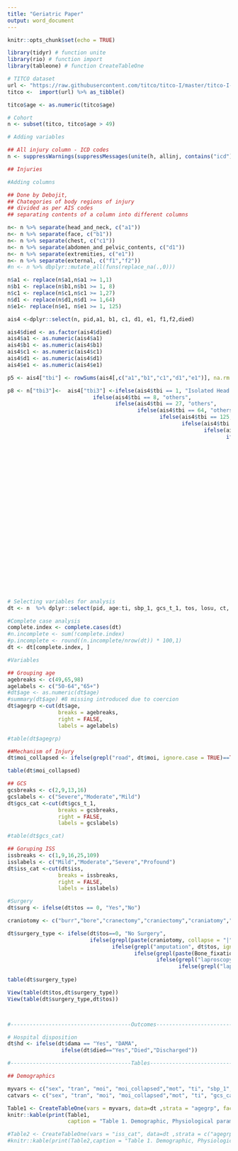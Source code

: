 ```yaml
---
title: "Geriatric Paper"
output: word_document
---
```


```r
knitr::opts_chunk$set(echo = TRUE)

library(tidyr) # function unite 
library(rio) # function import
library(tableone) # function CreateTableOne

```

```r

# TITCO dataset
url <- "https://raw.githubusercontent.com/titco/titco-I/master/titco-I-full-dataset-v1.csv"
titco <-  import(url) %>% as_tibble()

titco$age <- as.numeric(titco$age)

# Cohort
n <- subset(titco, titco$age > 49)

# Adding variables

## All injury column - ICD codes
n <- suppressWarnings(suppressMessages(unite(h, allinj, contains("icd"), sep = ",", remove = FALSE)))

## Injuries

#Adding columns

## Done by Debojit,
## Chategories of body regions of injury 
## divided as per AIS codes
## separating contents of a column into different columns

n<- n %>% separate(head_and_neck, c("a1"))
n<- n %>% separate(face, c("b1"))
n<- n %>% separate(chest, c("c1"))
n<- n %>% separate(abdomen_and_pelvic_contents, c("d1"))
n<- n %>% separate(extremities, c("e1"))
n<- n %>% separate(external, c("f1","f2"))
#n <- n %>% dbplyr::mutate_all(funs(replace_na(.,0)))

n$a1 <- replace(n$a1,n$a1 >= 1,1)
n$b1 <- replace(n$b1,n$b1 >= 1, 8)
n$c1 <- replace(n$c1,n$c1 >= 1,27)
n$d1 <- replace(n$d1,n$d1 >= 1,64)
n$e1<- replace(n$e1, n$e1 >= 1, 125)

ais4 <-dplyr::select(n, pid,a1, b1, c1, d1, e1, f1,f2,died)

ais4$died <- as.factor(ais4$died)
ais4$a1 <- as.numeric(ais4$a1)
ais4$b1 <- as.numeric(ais4$b1)
ais4$c1 <- as.numeric(ais4$c1)
ais4$d1 <- as.numeric(ais4$d1)
ais4$e1 <- as.numeric(ais4$e1)

p5 <- ais4["tbi"] <- rowSums(ais4[,c("a1","b1","c1","d1","e1")], na.rm = T)

p8 <- n["tbi3"]<-  ais4["tbi3"] <-ifelse(ais4$tbi == 1, "Isolated Head Injury",
                           ifelse(ais4$tbi == 8, "others",
                                  ifelse(ais4$tbi == 27, "others",
                                         ifelse(ais4$tbi == 64, "others",
                                                ifelse(ais4$tbi == 125,"others",
                                                       ifelse(ais4$tbi == 9, "Head and others",
                                                              ifelse(ais4$tbi == 28, "Head and others",
                                                                     ifelse(ais4$tbi == 65, "Head and others",
                                                                            ifelse(ais4$tbi == 126, "Head and others",
                                                                                   ifelse(ais4$tbi == 35, "others",
                                                                                          ifelse(ais4$tbi == 72, "others",
                                                                                                 ifelse(ais4$tbi == 91, "others",
                                                                                                        ifelse(ais4$tbi == 133, "others",
                                                                                                               ifelse(ais4$tbi == 152 , "others",
                                                                                                                      ifelse(ais4$tbi == 189, "others",
                                                                                        
                                                                                          ifelse(ais4$tbi == 36, "Head and others",
                                                                                                 ifelse(ais4$tbi == 92, "Head and others",
                                                                                                        ifelse(ais4$tbi == 190, "Head and others",
                                                                                                        ifelse(ais4$tbi == 99, "others",
                                                                                                               ifelse(ais4$tbi == 197, "others",
                                                                                                               ifelse(ais4$tbi == 134, "Head and others",
                                                                                                                      ifelse(ais4$tbi == 153, "Head and others",
                                                                                                                             ifelse(ais4$tbi == 216, "others",
                                                                                                                             ifelse(ais4$tbi== 160, "others",
                                                                                                                                    ifelse(ais4$tbi == 161, "Head and others",
                                                                                                                                           ifelse(ais4$tbi == 198, "Head and others",
                                                                                                                                                  ifelse(ais4$tbi ==217, "Head and others",
                                                                                                                                                         ifelse(ais4$tbi== 224, "others",
                                                                                                                                                                ifelse(ais4$tbi == 225, "Head and others", NA )))))))
                                                                                                                      ))))))))))))))))))))))

# Selecting variables for analysis
dt <- n  %>% dplyr::select(pid, age:ti, sbp_1, gcs_t_1, tos, losu, ct, fast, xray, dama, dodd, todd, iss, niss, died, allinj, tbi3)

#Complete case analysis
complete.index <- complete.cases(dt)
#n.incomplete <- sum(!complete.index)
#p.incomplete <- round((n.incomplete/nrow(dt)) * 100,1)
dt <- dt[complete.index, ]

#Variables

## Grouping age
agebreaks <- c(49,65,98)
agelabels <- c("50-64","65+")
#dt$age <- as.numeric(dt$age)
#summary(dt$age) #8 missing introduced due to coercion
dt$agegrp <-cut(dt$age,
                breaks = agebreaks,
                right = FALSE,
                labels = agelabels)

#table(dt$agegrp)

##Mechanism of Injury
dt$moi_collapsed <- ifelse(grepl("road", dt$moi, ignore.case = TRUE)==TRUE,"Road Traffic Accident", dt$moi)

table(dt$moi_collapsed)

## GCS
gcsbreaks <- c(2,9,13,16)
gcslabels <- c("Severe","Moderate","Mild")
dt$gcs_cat <-cut(dt$gcs_t_1,
                breaks = gcsbreaks,
                right = FALSE,
                labels = gcslabels)

#table(dt$gcs_cat)

## Goruping ISS 
issbreaks <- c(1,9,16,25,109)
isslabels <- c("Mild","Moderate","Severe","Profound")
dt$iss_cat <-cut(dt$iss,
                breaks = issbreaks,
                right = FALSE,
                labels = isslabels)

#Surgery
dt$surg <- ifelse(dt$tos == 0, "Yes","No")

craniotomy <- c("burr","bore","cranectomy","craniectomy","craniatomy","craniotomy","CRANIOTOMY")

dt$surgery_type <- ifelse(dt$tos==0, "No Surgery",
                          ifelse(grepl(paste(craniotomy, collapse = "|"), dt$tos, ignore.case = TRUE)==TRUE, "Craniotomy",
                                 ifelse(grepl("amputation", dt$tos, ignore.case = TRUE)==TRUE, "Amputation",
                                        ifelse(grepl(paste(Bone_fixation,collapse = "|"), dt$tos, ignore.case = TRUE)==TRUE, "Bone Fixation",
                                               ifelse(grepl("laproscopy", dt$tos, ignore.case = TRUE)==TRUE, "Laproscopy",
                                                      ifelse(grepl("laprotomy", dt$tos, ignore.case = TRUE)==TRUE,"Laprotomy","Others"))))))
                            
table(dt$surgery_type)

View(table(dt$tos,dt$surgery_type))
View(table(dt$surgery_type,dt$tos))



#--------------------------------------Outcomes---------------------------------------

# Hospital disposition
dt$hd <- ifelse(dt$dama == "Yes", "DAMA",
                 ifelse(dt$died=="Yes","Died","Discharged"))

#--------------------------------------Tables---------------------------------------

## Demographics

myvars <- c("sex", "tran", "moi", "moi_collapsed","mot", "ti", "sbp_1", "gcs_t_1" , "gcs_cat" ,  "ct", "fast", "xray","tbi3", "iss" , "iss_cat", "surg", "surgery_type", "hd")
catvars <- c("sex", "tran", "moi", "moi_collapsed","mot", "ti", "gcs_cat", "ct", "fast", "xray","tbi3", "iss_cat" , "surgery_type", "surg", "hd")

Table1 <- CreateTableOne(vars = myvars, data=dt ,strata = "agegrp", factorVars = catvars)
knitr::kable(print(Table1,
                   caption = "Table 1. Demographic, Physiological parameters, Injury Characteristics", showAllLevels = TRUE, printToggle = FALSE, varLabels = TRUE))

#Table2 <- CreateTableOne(vars = "iss_cat", data=dt ,strata = c("agegrp","moi_collapsed"), factorVars = "iss_cat")
#knitr::kable(print(Table2,caption = "Table 1. Demographic, Physiological parameters, Injury Characteristics", showAllLevels = TRUE, printToggle = FALSE, varLabels = TRUE))


```

